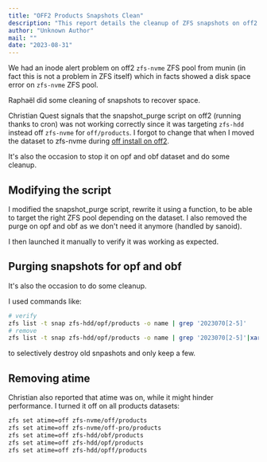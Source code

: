 ```yaml
---
title: "OFF2 Products Snapshots Clean"
description: "This report details the cleanup of ZFS snapshots on off2's `zfs-nvme` pool to resolve disk space issues. It covers modifying the `snapshot_purge` script, manually purging old snapshots for opf and obf, and disabling `atime` for performance."
author: "Unknown Author"
mail: ""
date: "2023-08-31"
---
```


We had an inode alert problem on off2 `zfs-nvme` ZFS pool from munin (in fact this is not a problem in ZFS itself) which in facts showed a disk space error on `zfs-nvme` ZFS pool.

Raphaël did some cleaning of snapshots to recover space.

Christian Quest signals that the snapshot_purge script on off2 (running thanks to cron) was not working correctly since it was targeting `zfs-hdd` instead off `zfs-nvme` for `off/products`.
I forgot to change that when I moved the dataset to zfs-nvme during [off install on off2](/docs/Infra/reports/2023/2023-07-off2-off-reinstall).

It's also the occasion to stop it on opf and obf dataset and do some cleanup.

## Modifying the script

I modified the snapshot_purge script, rewrite it using a function, to be able to target the right ZFS pool depending on the dataset. I also removed the purge on opf and obf as we don't need it anymore (handled by sanoid).

I then launched it manually to verify it was working as expected.

## Purging snapshots for opf and obf

It's also the occasion to do some cleanup.

I used commands like:

```bash
# verify
zfs list -t snap zfs-hdd/opf/products -o name | grep '2023070[2-5]'
# remove
zfs list -t snap zfs-hdd/opf/products -o name | grep '2023070[2-5]'|xargs --verbose -n 1 zfs destroy
```

to selectively destroy old snpashots and only keep a few.

## Removing atime

Christian also reported that atime was on, while it might hinder performance. I turned it off on all products datasets:

```bash
zfs set atime=off zfs-nvme/off/products
zfs set atime=off zfs-nvme/off-pro/products
zfs set atime=off zfs-hdd/obf/products
zfs set atime=off zfs-hdd/opf/products
zfs set atime=off zfs-hdd/opff/products
```
